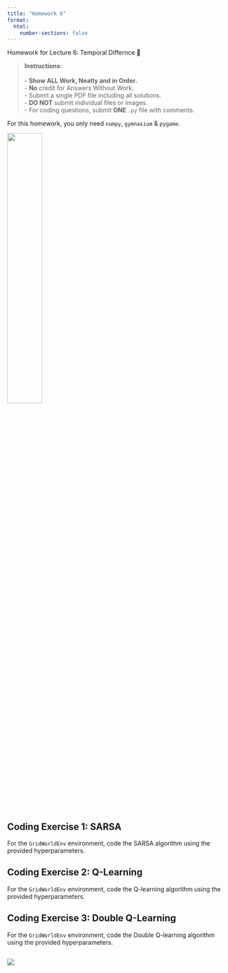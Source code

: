 ```yaml
---
title: "Homework 6"
format:
  html:
    number-sections: false
---
```


::: {.callout-note appearance="simple" icon=false}
Homework for Lecture 6: Temporal Differnce 📝
:::

> **Instructions:** <br> 
> <br>
> - **Show ALL Work, Neatly and in Order.** <br>
> - **No** credit for Answers Without Work. <br>
> - Submit a single PDF file including all solutions. <br>
> - **DO NOT** submit individual files or images. <br>
> - For coding questions, submit **ONE** `.py` file with comments. <br>

::: {.callout-note}
For this homework, you only need `numpy`, `gymnasium` & `pygame`.
:::

![](images/hw6-1.gif){width=40% fig-align="center"}

## Coding Exercise 1: SARSA
For the `GridWorldEnv` environment, code the SARSA algorithm using the provided hyperparameters.

## Coding Exercise 2: Q-Learning
For the `GridWorldEnv` environment, code the Q-learning algorithm using the provided hyperparameters.

## Coding Exercise 3: Double Q-Learning
For the `GridWorldEnv` environment, code the Double Q-learning algorithm using the provided hyperparameters.

## [![](https://colab.research.google.com/assets/colab-badge.svg)](https://colab.research.google.com/drive/1V0ru_GlB4gkodGCDP5ReORu2fw0dW2BJ?usp=sharing)
